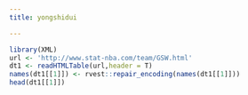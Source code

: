 ```yaml
---
title: yongshidui

---
```

```r
library(XML)
url <- 'http://www.stat-nba.com/team/GSW.html'
dt1 <- readHTMLTable(url,header = T)
names(dt1[[1]]) <- rvest::repair_encoding(names(dt1[[1]]))
head(dt1[[1]])
```

